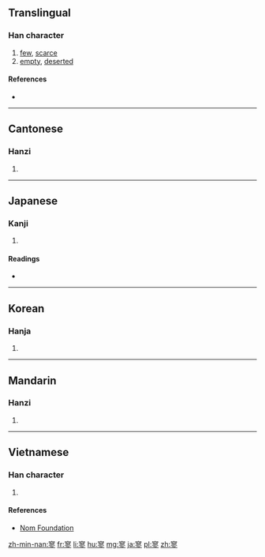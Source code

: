 ==Translingual==

===Han character===
{{Han char|rn=40|rad=宀|as=11|sn=14|four=3020<sub>2</sub>|canj=十尸一竹 (JSMH)|ids=⿱[[宀]][[翏]]}}

# [[few]], [[scarce]]
# [[empty]], [[deserted]]

====References====
* {{Han ref|kx=0291.020|dkj=07292|dj=0575.050|hdz=20951.040|uh=5BE5|ud=23525|bh=B9E9|bd=47593}}

----

==Cantonese==

===Hanzi===
{{yue-hanzi|jyut=[[liu4]]|y=liu4}}

# {{defn|lang=yue|sort=宀11}}

----

==Japanese==

===Kanji===
{{ja-kanji|grade=|rs=宀11}}

# {{defn|lang=ja|sort=宀11}}

====Readings====
* {{ja-readings|on=[[りょう]] (ryō)|kun=[[さびしい]] (sabishii)}}

----

==Korean==

===Hanja===
{{ko-hanja|hangeul=료|rv=ryo|mr=ryo}}

# {{defn|lang=ko|sort=宀11}}

----

==Mandarin==

===Hanzi===
{{cmn-hanzi|pin=[[liáo]] ([[liao2]])|wg=liao<sup>2</sup>}}

# {{defn|lang=cmn|sort=宀11}}

----

==Vietnamese==

===Han character===
{{vi-readings|rs=宀11| hanviet = liêu}}

# {{defn|lang=vi|sort=宀11}}

====References====
*[http://nomfoundation.org/common/nom_details.php?codepoint=5be5 Nom Foundation]

[[zh-min-nan:寥]]
[[fr:寥]]
[[li:寥]]
[[hu:寥]]
[[mg:寥]]
[[ja:寥]]
[[pl:寥]]
[[zh:寥]]